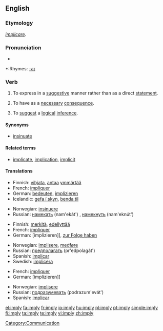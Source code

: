 ==English==

===Etymology===
{{L.}} ''[[implicare]]''.

===Pronunciation===
*{{audio|en-us-imply.ogg|Audio (US)}}

*:Rhymes: [[Rhymes:English:-aɪ|-aɪ]]

===Verb===
{{en-verb|impl|i|ed}}

# {{transitive}} To express in a [[suggestive]] manner rather than as a direct [[statement]].
# {{transitive}} To have as a [[necessary]] [[consequence]].
# {{transitive}} To [[suggest]] a [[logical]] [[inference]].

====Synonyms====
*[[insinuate]]

====Related terms====
*[[implicate]], [[implication]], [[implicit]]

====Translations====
{{trans-top|express suggestively}}
*Finnish: [[vihjata]], [[antaa]] [[ymmärtää]]
*French: [[impliquer]]
*German: [[bedeuten]], [[implizieren]]
*Icelandic: [[gefa í skyn]], [[benda til]]
{{trans-mid}}
*Norwegian: [[insinuere]]
*Russian: [[намекать]] (nam'ekát') {{impf}}, [[намекнуть]] (nam'eknút') {{pf}}
{{trans-bottom}}

{{trans-top|have as a consequence}}
*Finnish: [[merkitä]], [[edellyttää]]
*French: [[impliquer]]
*German: [implizieren]], [[zur Folge haben]]
{{trans-mid}}
*Norwegian: [[implisere]], [[medføre]]
*Russian: [[предполагать]] (pr'edpolagát') {{impf}}
*Spanish: [[implicar]]
*Swedish: [[implicera]]
{{trans-bottom}}

{{trans-top|suggest a logical inference}}
*French: [[impliquer]]
*German: [implizieren]]
{{trans-mid}}
*Norwegian: [[implisere]]
*Russian: [[подразумевать]] (podrazum'evát') {{impf}}
*Spanish: [[implicar]]
{{trans-bottom}}

[[Category:Communication]]

[[el:imply]]
[[fa:imply]]
[[fr:imply]]
[[io:imply]]
[[hu:imply]]
[[pl:imply]]
[[pt:imply]]
[[simple:imply]]
[[fi:imply]]
[[ta:imply]]
[[te:imply]]
[[vi:imply]]
[[zh:imply]]